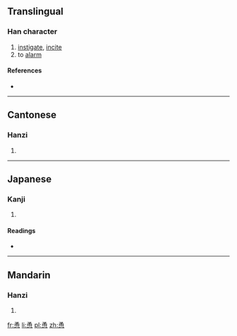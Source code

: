 {{also|慂}}
==Translingual==

===Han character===
{{Han char|rn=61|rad=心|as=07|sn=11|four=1733<sub>2</sub>|canj=弓月心 (NBP)}}

# [[instigate]], [[incite]]
# to [[alarm]]

====References====
* {{Han ref|kx=0386.180|dkj=10621|dj=0718.180|hdz=42302.060|uh=607F|ud=24703|bh=B176|bd=45430}}

----

==Cantonese==

===Hanzi===
{{yue-hanzi|jyut=|y=yung2}}

# {{defn|lang=yue|sort=心07}}

----

==Japanese==

===Kanji===
{{ja-kanji|grade=|rs=心07}}

# {{defn|lang=ja|sort=心07}}

====Readings====
* {{ja-readings|on=[[よう]] (yō), [[ゆ]] (yu), [[とう]] (tō), [[つ]] (tsu)|kun=[[いさむ]] (isamu)}}

----

==Mandarin==

===Hanzi===
{{cmn-hanzi|pin=[[yǒng]] ([[yong3]])|wg=yung<sup>3</sup>}}

# {{defn|lang=cmn|sort=心07}}

[[fr:恿]]
[[li:恿]]
[[pl:恿]]
[[zh:恿]]